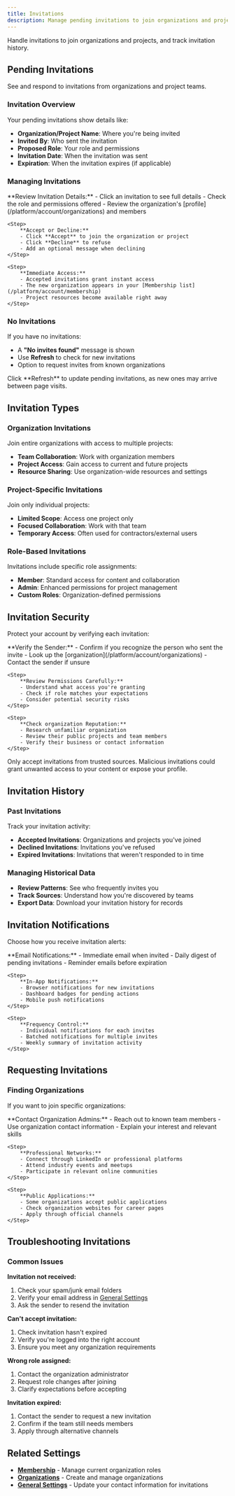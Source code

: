 ```yaml
---
title: Invitations
description: Manage pending invitations to join organizations and projects.
---
```



Handle invitations to join organizations and projects, and track invitation history.

## Pending Invitations

See and respond to invitations from organizations and project teams.

### Invitation Overview

Your pending invitations show details like:
- **Organization/Project Name**: Where you're being invited
- **Invited By**: Who sent the invitation
- **Proposed Role**: Your role and permissions
- **Invitation Date**: When the invitation was sent
- **Expiration**: When the invitation expires (if applicable)

### Managing Invitations

<Steps>
    <Step>
        **Review Invitation Details:**
        - Click an invitation to see full details
        - Check the role and permissions offered
        - Review the organization's [profile](/platform/account/organizations) and members
    </Step>

    <Step>
        **Accept or Decline:**
        - Click **Accept** to join the organization or project
        - Click **Decline** to refuse
        - Add an optional message when declining
    </Step>

    <Step>
        **Immediate Access:**
        - Accepted invitations grant instant access
        - The new organization appears in your [Membership list](/platform/account/membership)
        - Project resources become available right away
    </Step>
</Steps>

### No Invitations

If you have no invitations:
- A **"No invites found"** message is shown  
- Use **Refresh** to check for new invitations  
- Option to request invites from known organizations

<Callout type="info">
Click **Refresh** to update pending invitations, as new ones may arrive between page visits.
</Callout>

## Invitation Types

### Organization Invitations

Join entire organizations with access to multiple projects:
- **Team Collaboration**: Work with organization members
- **Project Access**: Gain access to current and future projects
- **Resource Sharing**: Use organization-wide resources and settings

### Project-Specific Invitations

Join only individual projects:  
- **Limited Scope**: Access one project only  
- **Focused Collaboration**: Work with that team  
- **Temporary Access**: Often used for contractors/external users

### Role-Based Invitations

Invitations include specific role assignments:
- **Member**: Standard access for content and collaboration
- **Admin**: Enhanced permissions for project management
- **Custom Roles**: Organization-defined permissions

## Invitation Security

Protect your account by verifying each invitation:

<Steps>
    <Step>
        **Verify the Sender:**
        - Confirm if you recognize the person who sent the invite
        - Look up the [organization](/platform/account/organizations)
        - Contact the sender if unsure
    </Step>

    <Step>
        **Review Permissions Carefully:**
        - Understand what access you're granting
        - Check if role matches your expectations
        - Consider potential security risks
    </Step>

    <Step>
        **Check organization Reputation:**
        - Research unfamiliar organization
        - Review their public projects and team members
        - Verify their business or contact information
    </Step>
</Steps>

<Callout type="warn" title="Security Notice">
Only accept invitations from trusted sources. Malicious invitations could grant unwanted access to your content or expose your profile.
</Callout>

## Invitation History

### Past Invitations

Track your invitation activity:
- **Accepted Invitations**: Organizations and projects you've joined
- **Declined Invitations**: Invitations you've refused
- **Expired Invitations**: Invitations that weren't responded to in time

### Managing Historical Data

- **Review Patterns**: See who frequently invites you
- **Track Sources**: Understand how you're discovered by teams
- **Export Data**: Download your invitation history for records

## Invitation Notifications

Choose how you receive invitation alerts:

<Steps>
    <Step>
        **Email Notifications:**
        - Immediate email when invited
        - Daily digest of pending invitations
        - Reminder emails before expiration
    </Step>

    <Step>
        **In-App Notifications:**
        - Browser notifications for new invitations
        - Dashboard badges for pending actions
        - Mobile push notifications
    </Step>

    <Step>
        **Frequency Control:**
        - Individual notifications for each invites
        - Batched notifications for multiple invites
        - Weekly summary of invitation activity
    </Step>
</Steps>

## Requesting Invitations

### Finding Organizations

If you want to join specific organizations:

<Steps>
    <Step>
        **Contact Organization Admins:**
        - Reach out to known team members
        - Use organization contact information
        - Explain your interest and relevant skills
    </Step>

    <Step>
        **Professional Networks:**
        - Connect through LinkedIn or professional platforms
        - Attend industry events and meetups
        - Participate in relevant online communities
    </Step>

    <Step>
        **Public Applications:**
        - Some organizations accept public applications
        - Check organization websites for career pages
        - Apply through official channels
    </Step>
</Steps>

## Troubleshooting Invitations

### Common Issues

**Invitation not received:**
1. Check your spam/junk email folders
2. Verify your email address in [General Settings](/platform/account/general-settings)
3. Ask the sender to resend the invitation

**Can't accept invitation:**
1. Check invitation hasn't expired
2. Verify you're logged into the right account
3. Ensure you meet any organization requirements

**Wrong role assigned:**
1. Contact the organization administrator
2. Request role changes after joining
3. Clarify expectations before accepting

**Invitation expired:**
1. Contact the sender to request a new invitation
2. Confirm if the team still needs members
3. Apply through alternative channels

## Related Settings

- **[Membership](/platform/account/membership)** - Manage current organization roles
- **[Organizations](/platform/account/organizations)** - Create and manage organizations
- **[General Settings](/platform/account/general-settings)** - Update your contact information for invitations